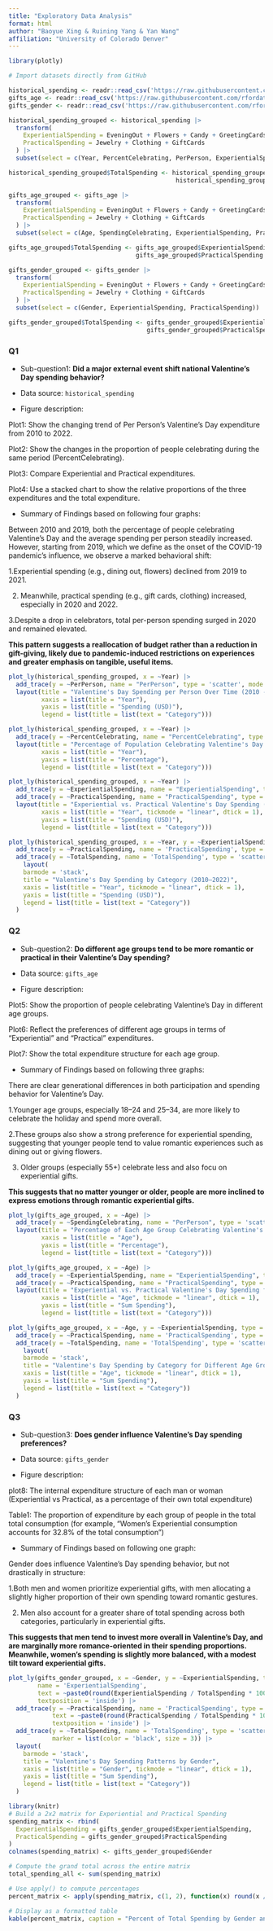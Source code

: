 ```yaml
---
title: "Exploratory Data Analysis"
format: html
author: "Baoyue Xing & Ruining Yang & Yan Wang"
affiliation: "University of Colorado Denver"
---
```

::: {.panel-tabset}
```r
library(plotly)

# Import datasets directly from GitHub

historical_spending <- readr::read_csv('https://raw.githubusercontent.com/rfordatascience/tidytuesday/main/data/2024/2024-02-13/historical_spending.csv')
gifts_age <- readr::read_csv('https://raw.githubusercontent.com/rfordatascience/tidytuesday/main/data/2024/2024-02-13/gifts_age.csv')
gifts_gender <- readr::read_csv('https://raw.githubusercontent.com/rfordatascience/tidytuesday/main/data/2024/2024-02-13/gifts_gender.csv')

historical_spending_grouped <- historical_spending |>
  transform(
    ExperientialSpending = EveningOut + Flowers + Candy + GreetingCards,
    PracticalSpending = Jewelry + Clothing + GiftCards
  ) |>
  subset(select = c(Year, PercentCelebrating, PerPerson, ExperientialSpending, PracticalSpending))

historical_spending_grouped$TotalSpending <- historical_spending_grouped$ExperientialSpending +
                                              historical_spending_grouped$PracticalSpending

gifts_age_grouped <- gifts_age |>
  transform(
    ExperientialSpending = EveningOut + Flowers + Candy + GreetingCards,
    PracticalSpending = Jewelry + Clothing + GiftCards
  ) |>
  subset(select = c(Age, SpendingCelebrating, ExperientialSpending, PracticalSpending))

gifts_age_grouped$TotalSpending <- gifts_age_grouped$ExperientialSpending +
                                   gifts_age_grouped$PracticalSpending

gifts_gender_grouped <- gifts_gender |>
  transform(
    ExperientialSpending = EveningOut + Flowers + Candy + GreetingCards,
    PracticalSpending = Jewelry + Clothing + GiftCards
  ) |>
  subset(select = c(Gender, ExperientialSpending, PracticalSpending))

gifts_gender_grouped$TotalSpending <- gifts_gender_grouped$ExperientialSpending +
                                      gifts_gender_grouped$PracticalSpending
```

### Q1

- Sub-question1: **Did a major external event shift national Valentine's Day spending behavior?**

- Data source: `historical_spending`

- Figure description:

Plot1: Show the changing trend of Per Person's Valentine's Day expenditure from 2010 to 2022.

Plot2: Show the changes in the proportion of people celebrating during the same period (PercentCelebrating).

Plot3: Compare Experiential and Practical expenditures.

Plot4: Use a stacked chart to show the relative proportions of the three expenditures and the total expenditure.

- Summary of Findings based on following four graphs:

Between 2010 and 2019, both the percentage of people celebrating Valentine's Day and the average spending per person steadily increased. However, starting from 2019, which we define as the onset of the COVID-19 pandemic’s influence, we observe a marked behavioral shift:

1.Experiential spending (e.g., dining out, flowers) declined from 2019 to 2021.

2. Meanwhile, practical spending (e.g., gift cards, clothing) increased, especially in 2020 and 2022.

3.Despite a drop in celebrators, total per-person spending surged in 2020 and remained elevated.

**This pattern suggests a reallocation of budget rather than a reduction in gift-giving, likely due to pandemic-induced restrictions on experiences and greater emphasis on tangible, useful items.**

```r
plot_ly(historical_spending_grouped, x = ~Year) |>
  add_trace(y = ~PerPerson, name = "PerPerson", type = 'scatter', mode = 'lines+markers') |>
  layout(title = "Valentine's Day Spending per Person Over Time (2010 - 2022)",
         xaxis = list(title = "Year"),
         yaxis = list(title = "Spending (USD)"),
         legend = list(title = list(text = "Category")))
```

```r
plot_ly(historical_spending_grouped, x = ~Year) |>
  add_trace(y = ~PercentCelebrating, name = "PercentCelebrating", type = 'scatter', mode = 'lines+markers') |>
  layout(title = "Percentage of Population Celebrating Valentine's Day (2010–2022)",
         xaxis = list(title = "Year"),
         yaxis = list(title = "Percentage"),
         legend = list(title = list(text = "Category")))
```

```r
plot_ly(historical_spending_grouped, x = ~Year) |>
  add_trace(y = ~ExperientialSpending, name = "ExperientialSpending", type = 'scatter', mode = 'lines+markers') |>
  add_trace(y = ~PracticalSpending, name = "PracticalSpending", type = 'scatter', mode = 'lines+markers') |>
  layout(title = "Experiential vs. Practical Valentine's Day Spending (2010–2022)",
         xaxis = list(title = "Year", tickmode = "linear", dtick = 1),
         yaxis = list(title = "Spending (USD)"),
         legend = list(title = list(text = "Category")))
```

```r
plot_ly(historical_spending_grouped, x = ~Year, y = ~ExperientialSpending, type = 'bar', name = 'ExperientialSpending') |>
  add_trace(y = ~PracticalSpending, name = 'PracticalSpending', type = 'bar') |>
  add_trace(y = ~TotalSpending, name = 'TotalSpending', type = 'scatter', mode = 'lines+markers', line = list(color = 'black')) |>
    layout(
    barmode = 'stack',
    title = "Valentine's Day Spending by Category (2010–2022)",
    xaxis = list(title = "Year", tickmode = "linear", dtick = 1),
    yaxis = list(title = "Spending (USD)"),
    legend = list(title = list(text = "Category"))
  )
```

### Q2

- Sub-question2: **Do different age groups tend to be more romantic or practical in their Valentine's Day spending?**

- Data source: `gifts_age`

- Figure description: 

Plot5: Show the proportion of people celebrating Valentine's Day in different age groups.

Plot6: Reflect the preferences of different age groups in terms of "Experiential" and "Practical" expenditures.

Plot7: Show the total expenditure structure for each age group.

- Summary of Findings based on following three graphs:

There are clear generational differences in both participation and spending behavior for Valentine’s Day.

1.Younger age groups, especially 18–24 and 25–34, are more likely to celebrate the holiday and spend more overall.

2.These groups also show a strong preference for experiential spending, suggesting that younger people tend to value romantic experiences such as dining out or giving flowers.

3. Older groups (especially 55+) celebrate less and also focu on experiential gifts.

**This suggests that no matter younger or older, people are more inclined to express emotions through romantic experiential gifts.**

```r
plot_ly(gifts_age_grouped, x = ~Age) |>
  add_trace(y = ~SpendingCelebrating, name = "PerPerson", type = 'scatter', mode = 'lines+markers') |>
  layout(title = "Percentage of Each Age Group Celebrating Valentine's Day",
         xaxis = list(title = "Age"),
         yaxis = list(title = "Percentage"),
         legend = list(title = list(text = "Category")))
```

```r
plot_ly(gifts_age_grouped, x = ~Age) |>
  add_trace(y = ~ExperientialSpending, name = "ExperientialSpending", type = 'scatter', mode = 'lines+markers') |>
  add_trace(y = ~PracticalSpending, name = "PracticalSpending", type = 'scatter', mode = 'lines+markers') |>
  layout(title = "Experiential vs. Practical Valentine's Day Spending for Different Age Groups",
         xaxis = list(title = "Age", tickmode = "linear", dtick = 1),
         yaxis = list(title = "Sum Spending"),
         legend = list(title = list(text = "Category")))
```

```r
plot_ly(gifts_age_grouped, x = ~Age, y = ~ExperientialSpending, type = 'bar', name = 'ExperientialSpending') |>
  add_trace(y = ~PracticalSpending, name = 'PracticalSpending', type = 'bar') |>
  add_trace(y = ~TotalSpending, name = 'TotalSpending', type = 'scatter', mode = 'lines+markers', line = list(color = 'black')) |>
    layout(
    barmode = 'stack',
    title = "Valentine's Day Spending by Category for Different Age Groups",
    xaxis = list(title = "Age", tickmode = "linear", dtick = 1),
    yaxis = list(title = "Sum Spending"),
    legend = list(title = list(text = "Category"))
  )
```

### Q3

- Sub-question3: **Does gender influence Valentine’s Day spending preferences?**

- Data source: `gifts_gender`

- Figure description:

plot8: The internal expenditure structure of each man or woman (Experiential vs Practical, as a percentage of their own total expenditure)

Table1: The proportion of expenditure by each group of people in the total total consumption (for example, "Women's Experiential consumption accounts for 32.8% of the total consumption")

- Summary of Findings based on following one graph:

Gender does influence Valentine’s Day spending behavior, but not drastically in structure:

1.Both men and women prioritize experiential gifts, with men allocating a slightly higher proportion of their own spending toward romantic gestures.

2. Men also account for a greater share of total spending across both categories, particularly in experiential gifts.

**This suggests that men tend to invest more overall in Valentine's Day, and are marginally more romance-oriented in their spending proportions. Meanwhile, women’s spending is slightly more balanced, with a modest tilt toward experiential gifts.**

```r
plot_ly(gifts_gender_grouped, x = ~Gender, y = ~ExperientialSpending, type = 'bar',
        name = 'ExperientialSpending',
        text = ~paste0(round(ExperientialSpending / TotalSpending * 100, 1), "%"),
        textposition = 'inside') |>
  add_trace(y = ~PracticalSpending, name = 'PracticalSpending', type = 'bar',
            text = ~paste0(round(PracticalSpending / TotalSpending * 100, 1), "%"),
            textposition = 'inside') |>
  add_trace(y = ~TotalSpending, name = 'TotalSpending', type = 'scatter', mode = 'markers',
            marker = list(color = 'black', size = 3)) |>
  layout(
    barmode = 'stack',
    title = "Valentine's Day Spending Patterns by Gender",
    xaxis = list(title = "Gender", tickmode = "linear", dtick = 1),
    yaxis = list(title = "Sum Spending"),
    legend = list(title = list(text = "Category"))
  )
```
```r
library(knitr)
# Build a 2x2 matrix for Experiential and Practical Spending
spending_matrix <- rbind(
  ExperientialSpending = gifts_gender_grouped$ExperientialSpending,
  PracticalSpending = gifts_gender_grouped$PracticalSpending
)
colnames(spending_matrix) <- gifts_gender_grouped$Gender

# Compute the grand total across the entire matrix
total_spending_all <- sum(spending_matrix)

# Use apply() to compute percentages
percent_matrix <- apply(spending_matrix, c(1, 2), function(x) round(x / total_spending_all * 100, 1))

# Display as a formatted table
kable(percent_matrix, caption = "Percent of Total Spending by Gender and Type")
```

:::





